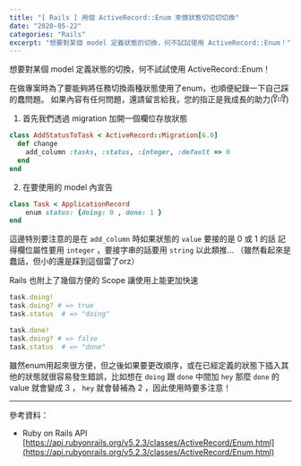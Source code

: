 ```yaml
---
title: "[ Rails ] 用個 ActiveRecord::Enum 來做狀態切切切切換"
date: "2020-05-22"
categories: "Rails"
excerpt: "想要對某個 model 定義狀態的切換，何不試試使用 ActiveRecord::Enum！"
---
```


想要對某個 model 定義狀態的切換，何不試試使用 ActiveRecord::Enum！

在做專案時為了要能夠將任務切換兩種狀態使用了enum，也順便紀錄一下自己踩的蠢問題。
如果內容有任何問題，還請留言給我，您的指正是我成長的助力(꒦ິ⌑꒦ີ)


1. 首先我們透過 migration 加開一個欄位存放狀態
```ruby
class AddStatusToTask < ActiveRecord::Migration[6.0]
  def change
    add_column :tasks, :status, :integer, :default => 0
  end
end
```

2. 在要使用的 model 內宣告
```ruby
class Task < ApplicationRecord
	enum status: {doing: 0 , done: 1 }
end
```

這邊特別要注意的是在 `add_column` 時如果狀態的 `value` 要接的是 0 或 1 的話 記得欄位屬性要用 `integer` ，要接字串的話要用 `string` 以此類推... （雖然看起來是蠢話，但小的還是踩到這個雷了orz）

Rails 也附上了幾個方便的 Scope 讓使用上能更加快速
```ruby
task.doing!
task.doing? # => true
task.status  # => "doing"

task.done!
task.doing? # => false
task.status  # => "done"
```

雖然enum用起來很方便，但之後如果要更改順序，或在已經定義的狀態下插入其他的狀態就很容易發生錯誤，比如想在 `doing` 跟 `done` 中間加 `hey` 那麼 `done` 的 value 就會變成 3 ， `hey` 就會替補為 2 ，因此使用時要多注意！


---

參考資料：
- Ruby on Rails API
[https://api.rubyonrails.org/v5.2.3/classes/ActiveRecord/Enum.html](https://api.rubyonrails.org/v5.2.3/classes/ActiveRecord/Enum.html)
